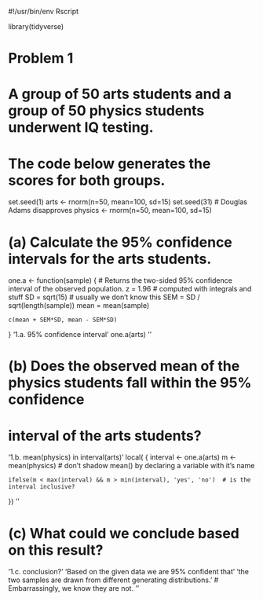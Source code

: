 #!/usr/bin/env Rscript


library(tidyverse)


# Problem 1
# A group of 50 arts students and a group of 50 physics students underwent IQ testing.
# The code below generates the scores for both groups.
set.seed(1)
arts <- rnorm(n=50, mean=100, sd=15)
set.seed(31)  # Douglas Adams disapproves
physics <- rnorm(n=50, mean=100, sd=15)

# (a) Calculate the 95% confidence intervals for the arts students.
one.a <- function(sample)
{
    # Returns the two-sided 95% confidence interval of the observed population.
    z = 1.96  # computed with integrals and stuff
    SD = sqrt(15)  # usually we don't know this
    SEM = SD / sqrt(length(sample))
    mean = mean(sample)

    c(mean + SEM*SD, mean - SEM*SD)
}
'1.a. 95% confidence interval'
one.a(arts)
''

# (b) Does the observed mean of the physics students fall within the 95% confidence
# interval of the arts students?
'1.b. mean(physics) in interval(arts)'
local(
{
    interval <- one.a(arts)
    m <- mean(physics)  # don't shadow mean() by declaring a variable with it's name 

    ifelse(m < max(interval) && m > min(interval), 'yes', 'no')  # is the interval inclusive?
})
''

# (c) What could we conclude based on this result?
'1.c. conclusion?'
'Based on the given data we are 95% confident that'
'the two samples are drawn from different generating distributions.'
# Embarrassingly, we know they are not.
''
